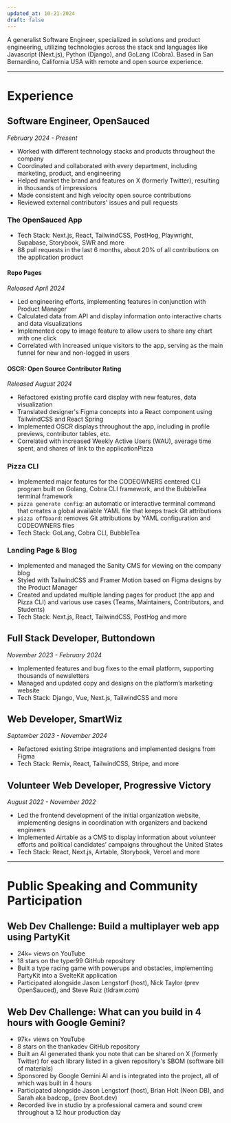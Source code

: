 ```yaml
---
updated_at: 10-21-2024
draft: false
---
```



A generalist Software Engineer, specialized in solutions and product engineering,
utilizing technologies across the stack and languages like Javascript (Next.js), Python (Django), and GoLang (Cobra).
Based in San Bernardino, California USA with remote and open source experience.

<hr />

# Experience
## Software Engineer, OpenSauced [<Icon name="tabler:external-link" class="inline-block" />](https://opensauced.pizza)
_February 2024 - Present_
- Worked with different technology stacks and products throughout the company
- Coordinated and collaborated with every department, including marketing, product, and engineering
- Helped market the brand and features on X (formerly Twitter), resulting in thousands of impressions
- Made consistent and high velocity open source contributions
- Reviewed external contributors' issues and pull requests

### The OpenSauced App [<Icon name="tabler:brand-github-filled" class="inline-block" />](https://github.com/open-sauced/app)
- Tech Stack: Next.js, React, TailwindCSS, PostHog, Playwright, Supabase, Storybook, SWR and more
- 88 pull requests in the last 6 months, about 20% of all contributions on the application product

#### Repo Pages 
_Released April 2024_
- Led engineering efforts, implementing features in conjunction with Product Manager
- Calculated data from API and display information onto interactive charts and data visualizations
- Implemented copy to image feature to allow users to share any chart with one click
- Correlated with increased unique visitors to the app, serving as the main funnel for new and non-logged in users

#### OSCR: Open Source Contributor Rating 
_Released August 2024_
- Refactored existing profile card display with new features, data visualization
- Translated designer's Figma concepts into a React component using TailwindCSS and React Spring
- Implemented OSCR displays throughout the app, including in profile previews, contributor tables, etc.
- Correlated with increased Weekly Active Users (WAU), average time spent, and shares of link to the applicationPizza

### Pizza CLI [<Icon name="tabler:brand-github-filled" class="inline-block" />](https://github.com/open-sauced/pizza-cli)
- Implemented major features for the CODEOWNERS centered CLI program built on Golang, Cobra CLI framework, and the BubbleTea terminal framework
- `pizza generate config`: an automatic or interactive terminal command that creates a global available YAML file that keeps track Git attributions
- `pizza offboard`: removes Git attributions by YAML configuration and CODEOWNERS files
- Tech Stack: GoLang, Cobra CLI, BubbleTea

### Landing Page & Blog [<Icon name="tabler:brand-github-filled" class="inline-block" />](https://github.com/open-sauced/landing-page)
- Implemented and managed the Sanity CMS for viewing on the company blog
- Styled with TailwindCSS and Framer Motion based on Figma designs by the Product Manager
- Created and updated multiple landing pages for product (the app and Pizza CLI) and various use cases (Teams, Maintainers, Contributors, and Students)
- Tech Stack: Next.js, React, TailwindCSS, PostHog and more

## Full Stack Developer, Buttondown [<Icon name="tabler:external-link" class="inline-block" />](https://buttondown.email)
_November 2023 - February 2024_
- Implemented features and bug fixes to the email platform, supporting thousands of newsletters
- Managed and updated copy and designs on the platform’s marketing website
- Tech Stack: Django, Vue, Next.js, TailwindCSS and more 

## Web Developer, SmartWiz [<Icon name="tabler:external-link" class="inline-block" />](https://smartwiz.io)
_September 2023 - November 2024_
- Refactored existing Stripe integrations and implemented designs from Figma
- Tech Stack: Remix, React, TailwindCSS, Stripe, and more

## Volunteer Web Developer, Progressive Victory [<Icon name="tabler:external-link" class="inline-block" />](https://progressivevictory.win)
_August 2022 - November 2022_
- Led the frontend development of the initial organization website, implementing designs in coordination with organizers and backend engineers
- Implemented Airtable as a CMS to display information about volunteer efforts and political candidates’ campaigns throughout the United States
- Tech Stack: React, Next.js, Airtable, Storybook, Vercel and more

<hr />

# Public Speaking and Community Participation
## Web Dev Challenge: Build a multiplayer web app using PartyKit
- 24k+ views on YouTube
- 18 stars on the typer99 GitHub repository
- Built a type racing game with powerups and obstacles, implementing PartyKit into a SvelteKit application
- Participated alongside Jason Lengstorf (host), Nick Taylor (prev OpenSauced), and Steve Ruiz (tldraw.com)

## Web Dev Challenge: What can you build in 4 hours with Google Gemini?
- 97k+ views on YouTube
- 8 stars on the thankadev GitHub repository
- Built an AI generated thank you note that can be shared on X (formerly Twitter) for each library listed in a given repository's SBOM (software bill of materials)
- Sponsored by Google Gemini AI and is integrated into the project, all of which was built in 4 hours
- Participated alongside Jason Lengstorf (host), Brian Holt (Neon DB), and Sarah aka badcop_ (prev Boot.dev)
- Recorded live in studio by a professional camera and sound crew throughout a 12 hour production day
